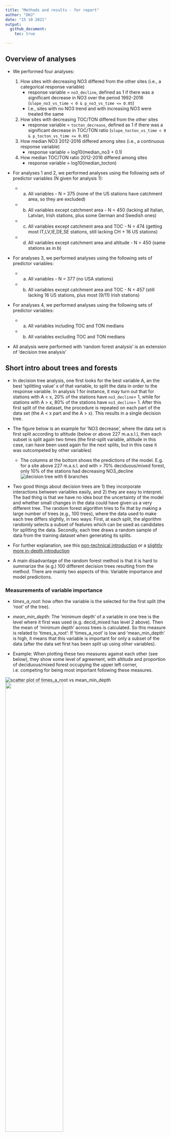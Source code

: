 ```yaml
---
title: "Methods and results - for report"
author: "DHJ"
date: "15 10 2021"
output: 
  github_document:
    toc: true  

---
```


## Overview of analyses    

* We performed four analyses:  
    1. How sites with decreasing NO3 differed from the other sites (i.e., a categorical response variable)  
        - response variable = `no3_decline`, defined as 1 if there was a significant decrease in NO3 over the period 1992-2016 (`slope_no3_vs_time < 0 & p_no3_vs_time <= 0.05`)  
        - I.e., sites with no NO3 trend and with increasing NO3 were treated the same  
    2. How sites with decreasing TOC/TON differed from the other sites
        - response variable = `tocton_decrease`, defined as 1 if there was a significant decrease in TOC/TON ratio (`slope_tocton_vs_time < 0 & p_tocton_vs_time <= 0.05`)     
    3. How median NO3 2012-2016 differed among sites (i.e., a continuous response variable)    
        - response variable = log10(median_no3 + 0.1)   
    4. How median TOC/TON ratio 2012-2016 differed among sites   
        - response variable = log10(median_tocton)    

* For analyses 1 and 2, we performed analyses using the following sets of predictor variables (N given for analysis 1):    

    - a. All variables - N = 375 (none of the US stations have catchment area, so they are excluded)    
    - b. All variables except catchment area - N = 450 (lacking all Italian, Latvian, Irish stations, plus some German and Swedish ones)  
    - c. All variables except catchment area and TOC - N = 474 (getting most IT,LV,IE,DE,SE stations, still lacking CH + 16 US stations)  
    - d. All variables except catchment area and altitude - N = 450 (same stations as in b)  
        
* For analyses 3, we performed analyses using the following sets of predictor variables:  

    - a. All variables - N = 377 (no USA stations)    
    - b. All variables except catchment area and TOC - N = 457 (still lacking 16 US stations, plus most (9/11) Irish stations)    

* For analyses 4, we performed analyses using the following sets of predictor variables:  

    - a. All variables including TOC and TON medians   
    - b. All variables excluding TOC and TON medians   
    
* All analysis were performed with 'random forest analysis' is an extension of 'decision tree analysis'   


## Short intro about trees and forests  

* In decision tree analysis, one first looks for the best variable A, an the best 'splitting value' x of that variable, to split the data in order to the response variable. In analysis 1 for instance, it may turn out that for stations with A < x, 20% of the stations have `no3_decline`=  1, while for stations with A > x, 80% of the stations have `no3_decline`=  1. After this first split of the dataset, the procedure is repeated on each part of the data set (the A < x part and the A > x). This results in a single decision tree. 

* The figure below is an example for 'NO3 decrease', where the data set is first split according to altitude (below or above 227 m.a.s.l.), then each subset is split again two times (the first-split variable, altitude in this case, can have been used again for the next splits, but in this case it was outcompeted by other variables)   
    - The columns at the bottom shows the predictions of the model. E.g. for a site above 227 m.a.s.l. and with > 70% deciduous/mixed forest, only 10% of the stations had decreasing NO3_decline
![decision tree with 6 branches](160a_Time_series_results_James_allvars_files/figure-html/unnamed-chunk-15-1.png)   

* Two good things about decision trees are 1) they incorporate interactions between variables easily, and 2) they are easy to interpret. The bad thing is that we have no idea bout the uncertainty of the model and whether small changes in the data could have given us a very different tree. The random forest algorithm tries to fix that by making a large number of trees (e.g., 100 trees), where the data used to make each tree differs slightly, in two ways: First, at each split, the algorithm randomly selects a subset of features which can be used as candidates for splitting the data. Secondly, each tree draws a random sample of data from the training dataset when generating its splits.       

* For further explanation, see this [non-technical introduction](https://victorzhou.com/blog/intro-to-random-forests/) or a [slightly more in-depth introduction](https://www.keboola.com/blog/random-forest-regression)  

* A main disadvantage of the random forest method is that it is hard to summarize the (e.g.) 100 different decision trees resulting from the method. There are mainly two aspects of this: Variable importance and model predictions.  

### Measurements of variable importance

- *times_a_root*: how often the variable is the selected for the first split (the 'root' of the tree).    

- *mean_min_depth*: The 'minimum depth' of a variable in one tree is the level where it first was used (e.g. decid_mixed has level 2 above). Then the mean of 'minimum depth' across trees is calculated. So this measure is related to 'times_a_root': If 'times_a_root' is low and 'mean_min_depth' is high, it means that this variable is important for only a subset of the data (after the data set first has been split up using other variables).   

- Example: When plotting these two measures against each other (see below), they show some level of agreement, with altitude and proportion of deciduous/mixed forest occupying the upper left corner, i.e. competing for being most important following these measures.      
        
![scatter plot of times_a_root vs mean_min_depth](160a_Time_series_results_James_allvars_files/figure-html/unnamed-chunk-19-1.png)  
<img src="160a_Time_series_results_James_allvars_files/figure-html/unnamed-chunk-19-1.png" width="60%"> 

   
- *gini_decrease*: the "Gini-Simpson index" (related to the ecological Simpson index) is a measure of "impurity" in the data set (ecologists would say 'diversity'), and equals the probability that two stations picked at random have the same classification (e.g., both have decreasing NO3). Each the data set is split in two in a decision tree, the Gini index decreases (one of the two data sets will have more no3_decline = 1 stations, the other will have more no3_decline = 0 stations). The Gini decrease for a variable measures how much the Gini-Simpson index decreases when the data set is split using that variable.     
  
- *accuracy_decrease* measures how much the accuracy decreases when the variable is removed from the model (where accuracy is measured by out-of-bag cross validated predictions)

- Example: When plotting these two measures against each other (see below), they agree quite closely for the 6-7 most important variables.  The most important variables occupy the upper right corner (which agree with the upper left  corner of the plot above)      

![scatter plot of gini_decrease vs accuracy_decrease](160a_Time_series_results_James_allvars_files/figure-html/unnamed-chunk-19-2.png)

### Predictions of the model   

For a single decision tree, prediction is simple, as shown above. For a random forest, predicting the outcome for a certain value of a certain variable is done by letting all other variables vary randomly, making predictions for each tree, and then averaging the result. This must then be repeated for a range of values for that variable. In order to visualise interactions, one can also predict the outcome of combinations of values for two predictor variables (letting the other variables vary randomly). In the figures shown in the results, we have made predictions for two predictor variables at a time (starting with the two most important ones), making a 'map' where the colours of each cell indicate the probability for NO3 decline for a station with this combination of values. 
    
- Example: In the figure below, we show the models' predicitions for a different combinations of altitude and proportion of deciduous/mixed forest. The lighter colors towards the right side indicate that the probability of NO3 decline increases with altitude. The yellow strip at the bottom indicates that the probability of NO3 decline is particularly high if there is approxmately zero deciduous/mixed forest. The uncoloured areas of the graph (the white areas) are non-existent combinations of the two variables.       
    
![](160a_Time_series_results_James_allvars_files/figure-html/unnamed-chunk-20-1.png)   

    
## Results  

### NO3 decrease   




 
    
